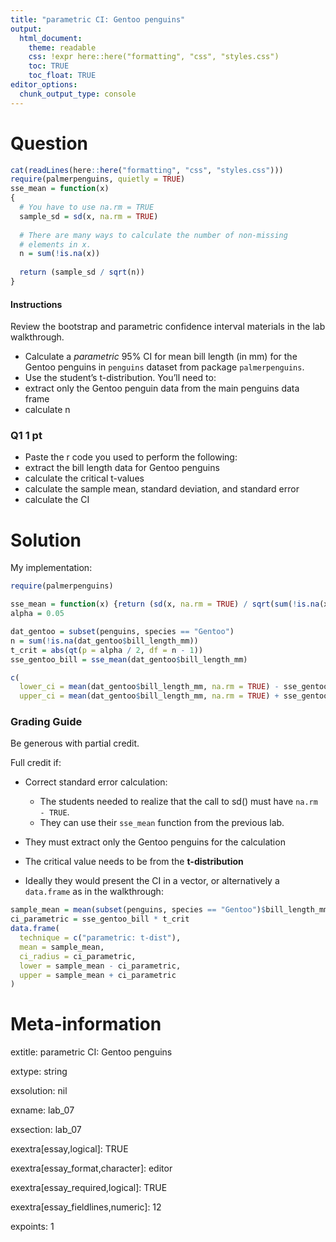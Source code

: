 ```yaml
---
title: "parametric CI: Gentoo penguins"
output:  
  html_document:
    theme: readable
    css: !expr here::here("formatting", "css", "styles.css")
    toc: TRUE
    toc_float: TRUE
editor_options: 
  chunk_output_type: console
---
```



Question
========

```r

cat(readLines(here::here("formatting", "css", "styles.css")))
require(palmerpenguins, quietly = TRUE)
sse_mean = function(x) 
{
  # You have to use na.rm = TRUE
  sample_sd = sd(x, na.rm = TRUE)
  
  # There are many ways to calculate the number of non-missing
  # elements in x.
  n = sum(!is.na(x))
  
  return (sample_sd / sqrt(n))
}
```

<div class="instructionsborder">

#### Instructions

Review the bootstrap and parametric confidence interval materials in the lab walkthrough.

- Calculate a *parametric* 95% CI for mean bill length (in mm) for the Gentoo penguins in
`penguins` dataset from package `palmerpenguins`.
- Use the student's t-distribution.  You'll need to:
- extract only the Gentoo penguin data from the main penguins data frame
- calculate n

</div>

<div class="questionborder">


### Q1 1 pt

- Paste the r code you used to perform the following:
- extract the bill length data for Gentoo penguins
- calculate the critical t-values
- calculate the sample mean, standard deviation, and standard error
- calculate the CI

</div>



Solution
========

My implementation:

```r
require(palmerpenguins)

sse_mean = function(x) {return (sd(x, na.rm = TRUE) / sqrt(sum(!is.na(x))))}
alpha = 0.05

dat_gentoo = subset(penguins, species == "Gentoo")
n = sum(!is.na(dat_gentoo$bill_length_mm))
t_crit = abs(qt(p = alpha / 2, df = n - 1))
sse_gentoo_bill = sse_mean(dat_gentoo$bill_length_mm)

c(
  lower_ci = mean(dat_gentoo$bill_length_mm, na.rm = TRUE) - sse_gentoo_bill * t_crit,
  upper_ci = mean(dat_gentoo$bill_length_mm, na.rm = TRUE) + sse_gentoo_bill * t_crit)

```

### Grading Guide

Be generous with partial credit.

Full credit if:

- Correct standard error calculation:
  - The students needed to realize that the call to sd() must have `na.rm - TRUE`.
  - They can use their `sse_mean` function from the previous lab.

- They must extract only the Gentoo penguins for the calculation

- The critical value needs to be from the **t-distribution**



- Ideally they would present the CI in a vector, or alternatively a `data.frame` as in the walkthrough:

```r
sample_mean = mean(subset(penguins, species == "Gentoo")$bill_length_mm, na.rm = TRUE)
ci_parametric = sse_gentoo_bill * t_crit
data.frame(
  technique = c("parametric: t-dist"),
  mean = sample_mean,
  ci_radius = ci_parametric,
  lower = sample_mean - ci_parametric,
  upper = sample_mean + ci_parametric
)
```






Meta-information
================
extitle: parametric CI: Gentoo penguins

extype: string

exsolution: nil

exname: lab_07

exsection: lab_07

exextra[essay,logical]: TRUE

exextra[essay_format,character]: editor

exextra[essay_required,logical]: TRUE

exextra[essay_fieldlines,numeric]: 12

expoints: 1



